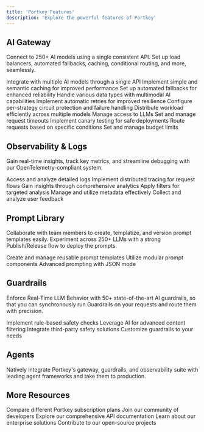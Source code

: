 ```yaml
---
title: 'Portkey Features'
description: 'Explore the powerful features of Portkey'
---
```


## AI Gateway

Connect to 250+ AI models using a single consistent API. Set up load balancers, automated fallbacks, caching, conditional routing, and more, seamlessly.

<CardGroup cols={3}>
  <Card title="🌐 Universal API" href="/product/ai-gateway/universal-api">
    Integrate with multiple AI models through a single API
  </Card>
  <Card title="💾 Caching" href="/product/ai-gateway/cache-simple-and-semantic">
    Implement simple and semantic caching for improved performance
  </Card>
  <Card title="🔄 Fallbacks" href="/product/ai-gateway/fallbacks">
    Set up automated fallbacks for enhanced reliability
  </Card>
  <Card title="🔀 Multimodal Capabilities" href="/product/ai-gateway/multimodal-capabilities">
    Handle various data types with multimodal AI capabilities
  </Card>
  <Card title="🔁 Automatic Retries" href="/product/ai-gateway/automatic-retries">
    Implement automatic retries for improved resilience
  </Card>
  <Card title="🔌 Circuit Breaker" href="/product/ai-gateway/circuit-breaker">
    Configure per-strategy circuit protection and failure handling
  </Card>
  <Card title="⚖️ Load Balancing" href="/product/ai-gateway/load-balancing">
    Distribute workload efficiently across multiple models
  </Card>
  <Card title="🔑 Integrations" href="/product/integrations">
    Manage access to LLMs
  </Card>
  <Card title="⏱️ Request Timeouts" href="/product/ai-gateway/request-timeouts">
    Set and manage request timeouts
  </Card>
  <Card title="🐤 Canary Tests" href="/product/ai-gateway/canary-testing">
    Implement canary testing for safe deployments
  </Card>
  <Card title="🚦 Conditional Routing" href="/product/ai-gateway/conditional-routing">
    Route requests based on specific conditions
  </Card>
  <Card title="💳 Budget Limits" href="/product/ai-gateway/virtual-keys/budget-limits">
    Set and manage budget limits
  </Card>
</CardGroup>

## Observability & Logs

Gain real-time insights, track key metrics, and streamline debugging with our OpenTelemetry-compliant system.

<CardGroup cols={3}>
  <Card title="📜 Logs" href="/product/observability/logs">
    Access and analyze detailed logs
  </Card>
  <Card title="🕵️ Tracing" href="/product/observability/traces">
    Implement distributed tracing for request flows
  </Card>
  <Card title="📊 Analytics" href="/product/observability/analytics">
    Gain insights through comprehensive analytics
  </Card>
  <Card title="🧪 Filters" href="/product/observability/filters">
    Apply filters for targeted analysis
  </Card>
  <Card title="🏷️ Metadata" href="/product/observability/metadata">
    Manage and utilize metadata effectively
  </Card>
  <Card title="💬 Feedback" href="/product/observability/feedback">
    Collect and analyze user feedback
  </Card>
</CardGroup>

## Prompt Library

Collaborate with team members to create, templatize, and version prompt templates easily. Experiment across 250+ LLMs with a strong Publish/Release flow to deploy the prompts.

<CardGroup cols={3}>
  <Card title="🧩 Prompt Templates" href="/product/prompt-library/prompt-templates">
    Create and manage reusable prompt templates
  </Card>
  <Card title="✂️ Prompt Partials" href="/product/prompt-library/prompt-partials">
    Utilize modular prompt components
  </Card>
  <Card title="{ } JSON Mode Prompting" href="/product/prompt-library/advanced-prompting-with-json-mode">
    Advanced prompting with JSON mode
  </Card>
</CardGroup>

## Guardrails

Enforce Real-Time LLM Behavior with 50+ state-of-the-art AI guardrails, so that you can synchronously run Guardrails on your requests and route them with precision.

<CardGroup cols={2}>
  <Card title="🛡️ Deterministic Guardrails" href="/product/guardrails/list-of-guardrail-checks">
    Implement rule-based safety checks
  </Card>
  <Card title="🤖 LLM-based Guardrails" href="/product/guardrails/list-of-guardrail-checks">
    Leverage AI for advanced content filtering
  </Card>
  <Card title="🤝 Partner Guardrails" href="/product/guardrails/list-of-guardrail-checks">
    Integrate third-party safety solutions
  </Card>
  <Card title="🎒 Bring Your Own" href="/product/guardrails/list-of-guardrail-checks/bring-your-own-guardrails">
    Customize guardrails to your needs
  </Card>
</CardGroup>

## Agents

Natively integrate Portkey's gateway, guardrails, and observability suite with leading agent frameworks and take them to production.

<CardGroup cols={3}>
  <Card title="🤖 Autogen" href="/integrations/agents/autogen">
  </Card>
  <Card title="👥 CrewAI" href="/integrations/agents/crewai">
  </Card>
  <Card title="🔗 Langchain Agents" href="/integrations/agents/langchain-agents">
  </Card>
  <Card title="🦙 Llama Agents" href="/integrations/agents/llama-agents">
  </Card>
  <Card title="φ PhiData" href="/integrations/agents/phidata">
  </Card>
  <Card title="🔀 ControlFlow" href="/integrations/agents/control-flow">
  </Card>
  <Card title="🕸️ LangGraph" href="/integrations/agents/langgraph">
  </Card>
</CardGroup>

## More Resources

<CardGroup cols={2}>
  <Card title="📋 Portkey Plans" href="/product/product-feature-comparison">
    Compare different Portkey subscription plans
  </Card>
  <Card title="💬 Developer Forum" href="/support/developer-forum">
    Join our community of developers
  </Card>
  <Card title="📚 API Reference" href="/api-reference">
    Explore our comprehensive API documentation
  </Card>
  <Card title="🏢 Portkey Enterprise" href="/product/enterprise-offering">
    Learn about our enterprise solutions
  </Card>
  <Card title="🌐 Portkey Open Source" href="/product/open-source">
    Contribute to our open-source projects
  </Card>
</CardGroup>
